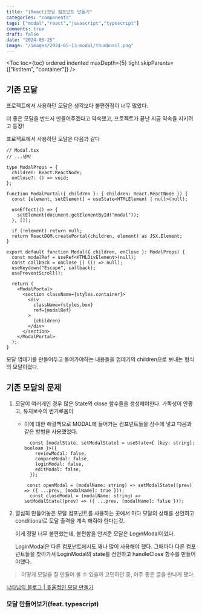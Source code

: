 ```yaml
---
title: "[React]모달 컴포넌트 만들기"
categories: "components"
tags: ["modal","react","javascript","typescript"]
comments: true
draft: false
date: "2024-06-25"
image: "/images/2024-05-13-modal/thumbnail.png"
---
```


<Toc toc={toc} ordered indented maxDepth={5} tight skipParents={["listItem", "container"]} />


## 기존 모달

프로젝트에서 사용하던 모달은 생각보다 불편한점이 너무 많았다.

더 좋은 모달을 반드시 만들어주겠다고 약속했고, 프로젝트가 끝난 지금 약속을 지키려고 등장!

프로젝트에서 사용하던 모달은 다음과 같다

```tsx
// Modal.tsx
// ...생략

type ModalProps = {
  children: React.ReactNode;
  onClose?: () => void;
};

function ModalPortal({ children }: { children: React.ReactNode }) {
  const [element, setElement] = useState<HTMLElement | null>(null);

  useEffect(() => {
    setElement(document.getElementById("modal"));
  }, []);

  if (!element) return null;
  return ReactDOM.createPortal(children, element) as JSX.Element;
}

export default function Modal({ children, onClose }: ModalProps) {
  const modalRef = useRef<HTMLDivElement>(null);
  const callback = onClose || (() => null);
  useKeydown("Escape", callback);
  usePreventScroll();

  return (
    <ModalPortal>
      <section className={styles.container}>
        <div
          className={styles.box}
          ref={modalRef}
        >
          {children}
        </div>
      </section>
    </ModalPortal>
  );
}
```

모달 껍데기를 만들어두고 들어가야하는 내용들을 껍데기의 children으로 보내는 형식의 모달이였다.

## 기존 모달의 문제

1. 모달이 여러개인 경우 많은 State와 close 함수들을 생성해야한다. 가독성이 안좋고, 유지보수의 번거로움이

   - 이에 대한 해결책으로 MODAL에 들어가는 컴포넌트들을 상수에 넣고 다음과 같은 방법을 사용했었다.

     ```tsx
       const [modalState, setModalState] = useState<{ [key: string]: boolean }>({
         reviewModal: false,
         compareModal: false,
         loginModal: false,
         editModal: false,
       });
     
      const openModal = (modalName: string) => setModalState((prev) => ({ ...prev, [modalName]: true }));
       const closeModal = (modalName: string) => setModalState((prev) => ({ ...prev, [modalName]: false }));
     
     ```

2. 열심히 만들어놓은 모달 컴포넌트를 사용하는 곳에서 마다 모달의 상태를 선언하고 conditional로 모달 출력을 계속 해줘야 한다는것.

   이게 정말 너무 불편했는데, 불편함을 안겨준 모달은 LoginModal이었다.

    LoginModal은 다른 컴포넌트에서도 꽤나 많이 사용해야 했다. 그때마다 다른 컴포넌트들을 찾아가서 LoginModal의 state를 선언하고 handleClose 함수를 만들어야했다.

> 어떻게 모달을 잘 만들어 볼 수 있을까 고민하던 중, 아주 좋은 글을 만나게 됐다.

[낙타님의 블로그 | 효율적인 모달 만들기](https://nakta.dev/how-to-manage-modals-1)

### 모달 만들어보기(feat. typescript)